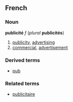 ==French==
===Noun===
'''publicité''' ''f'' (''plural'' '''publicités''')

#[[publicity]], [[advertising]]
#[[commercial]], [[advertisement]]

===Derived terms===
*[[pub#French|pub]]

===Related terms===
*[[publicitaire]]